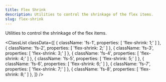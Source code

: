 ```yaml
---
title: Flex Shrink
description: Utilities to control the shrinkage of the flex items.
slug: flex-shrink
---
```



Utilities to control the shrinkage of the flex items.

<ClassList
  classData={[
    {
      className: 'fs-1',
      properties: [
        'flex-shrink: 1;'
      ]
    },
    {
      className: 'fs-2',
      properties: [
        'flex-shrink: 2;'
      ]
    },
    {
      className: 'fs-3',
      properties: [
        'flex-shrink: 3;'
      ]
    },
    {
      className: 'fs-4',
      properties: [
        'flex-shrink: 4;'
      ]
    },
    {
      className: 'fs-5',
      properties: [
        'flex-shrink: 5;'
      ]
    },
    {
      className: 'fs-6',
      properties: [
        'flex-shrink: 6;'
      ]
    },
    {
      className: 'fs-7',
      properties: [
        'flex-shrink: 7;'
      ]
    },
    {
      className: 'fs-8',
      properties: [
        'flex-shrink: 8;'
      ]
    },
  ]}
/>